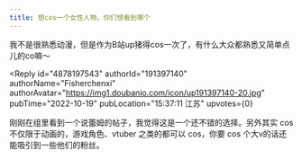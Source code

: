 ```yaml
---
title: 想cos一个女性人物，你们想看到哪个
---
```



<Forum groupName="动画番剧" groupUrl="https://www.douban.com/group/596353/" archivedAt="2025-05-16T14:58:59.638Z">
  <Post
    id="277001421"
    title="想cos一个女性人物，你们想看到哪个"
    url="https://www.douban.com/group/topic/277001421/?_spm_id=MjU0NjIxMzc2"
    pubTime="2022-10-19"
    highlightUserId="191397140"
  >
我不是很熟悉动漫，但是作为B站up猪得cos一次了，有什么大众都熟悉又简单点儿的co嘛～

<Reply
  id="4878197543"
  authorId="191397140"
  authorName="Fisherchenxi"
  authorAvatar="https://img1.doubanio.com/icon/up191397140-20.jpg"
  pubTime="2022-10-19"
  pubLocation="15:37:11 江苏"
  upvotes={0}
>
刚刚在组里看到一个说蕾姆的帖子，我觉得这是一个还不错的选择。另外其实 cos
不仅限于动画的，游戏角色、vtuber 之类的都可以 cos，你要 cos
个大v的话还能吸引到一些他们的粉丝。
</Reply>
  </Post>
</Forum>
